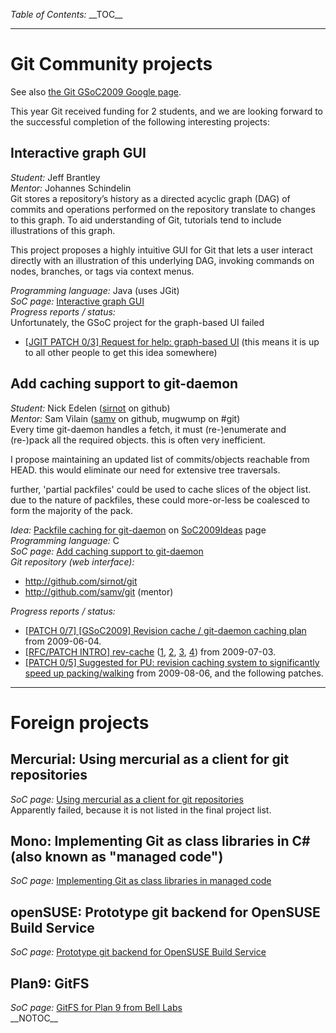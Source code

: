 ''Table of Contents:''
__TOC__
----
= Git Community projects =

See also [http://socghop.appspot.com/org/home/google/gsoc2009/git the Git GSoC2009 Google page].

This year Git received funding for 2 students,
and we are looking forward to the successful completion of the
following interesting projects:

== Interactive graph GUI ==
''Student:'' Jeff Brantley <BR>
''Mentor:''  Johannes Schindelin <BR>

Git stores a repository’s history as a directed acyclic graph (DAG) of commits and operations performed on the repository translate to changes to this graph. To aid understanding of Git, tutorials tend to include illustrations of this graph.

This project proposes a highly intuitive GUI for Git that lets a user interact directly with an illustration of this underlying DAG, invoking commands on nodes, branches, or tags via context menus.

''Programming language:'' Java (uses JGit) <BR>
''SoC page:'' [http://socghop.appspot.com/student_project/show/google/gsoc2009/git/t124022376285 Interactive graph GUI] <BR>

''Progress reports / status:'' <BR>
Unfortunately, the GSoC project for the graph-based UI failed
* [http://thread.gmane.org/gmane.comp.version-control.git/123149 &#91;JGIT PATCH 0/3&#93; Request for help: graph-based UI] (this means it is up to all other people to get this idea somewhere)

== Add caching support to git-daemon ==
''Student:'' Nick Edelen ([http://github.com/sirnot sirnot] on github) <BR>
''Mentor:''  Sam Vilain ([http://github.com/samv samv] on github, mugwump on #git) <BR>

Every time git-daemon handles a fetch, it must (re-)enumerate and (re-)pack all the required objects. this is often very inefficient.

I propose maintaining an updated list of commits/objects reachable from HEAD. this would eliminate our need for extensive tree traversals.

further, 'partial packfiles' could be used to cache slices of the object list. due to the nature of packfiles, these could more-or-less be coalesced to form the majority of the pack.

''Idea:'' [[SoC2009Ideas#Packfilecachingforgit-daemon|Packfile caching for git-daemon]] on [[SoC2009Ideas]] page <BR>
''Programming language:'' C <BR>
''SoC page:'' [http://socghop.appspot.com/student_project/show/google/gsoc2009/git/t124022376432 Add caching support to git-daemon] <BR>
''Git repository (web interface):''
* http://github.com/sirnot/git
* http://github.com/samv/git (mentor)

''Progress reports / status:''
* [http://thread.gmane.org/gmane.comp.version-control.git/120752 &#91;PATCH 0/7&#93; &#91;GSoC2009&#93; Revision cache / git-daemon caching plan] from 2009-06-04.
* [http://thread.gmane.org/gmane.comp.version-control.git/122698 &#91;RFC/PATCH INTRO&#93; rev-cache] ([http://thread.gmane.org/gmane.comp.version-control.git/122699 1], [http://permalink.gmane.org/gmane.comp.version-control.git/122700 2], [http://permalink.gmane.org/gmane.comp.version-control.git/122701 3], [http://permalink.gmane.org/gmane.comp.version-control.git/122702 4]) from 2009-07-03.
* [http://thread.gmane.org/gmane.comp.version-control.git/125056 &#91;PATCH 0/5&#93; Suggested for PU: revision caching system to significantly speed up packing/walking] from 2009-08-06, and the following patches.

----

= Foreign projects =

== Mercurial: Using mercurial as a client for git repositories ==

''SoC page:'' [http://socghop.appspot.com/student_project/show/google/gsoc2009/hg/t124022472367 Using mercurial as a client for git repositories] <BR>

Apparently failed, because it is not listed in the final project list.

== Mono: Implementing Git as class libraries in C# (also known as "managed code") ==

''SoC page:'' [http://socghop.appspot.com/student_project/show/google/gsoc2009/mono/t124022708105 Implementing Git as class libraries in managed code] <BR>

== openSUSE: Prototype git backend for OpenSUSE Build Service ==

''SoC page:'' [http://socghop.appspot.com/student_project/show/google/gsoc2009/opensuse/t124023150939 Prototype git backend for OpenSUSE Build Service] <BR>

== Plan9: GitFS ==

''SoC page:'' [http://socghop.appspot.com/student_project/show/google/gsoc2009/plan9/t124024225905 GitFS for Plan 9 from Bell Labs] <BR>

__NOTOC__